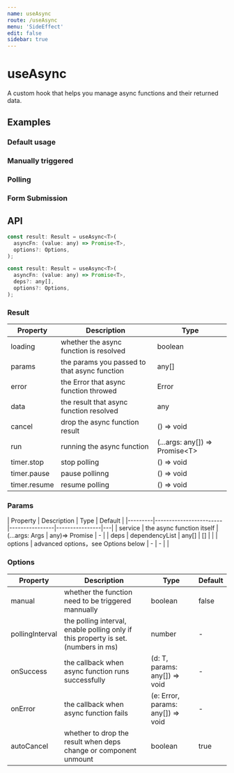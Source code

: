 ```yaml
---
name: useAsync
route: /useAsync
menu: 'SideEffect'
edit: false
sidebar: true
---
```








# useAsync

A custom hook that helps you manage async functions and their returned data.

## Examples

### Default usage

<JackBox tsCode={Demo1CodeTs} jsCode={Demo1CodeJs} demoName='Default usage' description='Sending the request only when the "run" function is called, and will be re-executed after the deps change.'>
  <Demo1 />
</JackBox>

### Manually triggered

<JackBox tsCode={Demo2CodeTs} jsCode={Demo2CodeJs} demoName='Manually triggered' description='If manual is set, the async function only be executed when the "run" function is called'>
  <Demo2 />
</JackBox>

### Polling

<JackBox tsCode={Demo3CodeTs} jsCode={Demo3CodeJs} demoName='Polling' description='If pollingInterval is set, Polling can be turned on, you can use `timer` to control the execution of async function'>
  <Demo3 />
</JackBox>

### Form Submission

<JackBox tsCode={Demo4CodeTs} jsCode={Demo4CodeJs} demoName='Form Submission' description='A form submit example incorporate with antd form'>
  <Demo4 />
</JackBox>

## API

```javascript
const result: Result = useAsync<T>(
  asyncFn: (value: any) => Promise<T>,
  options?: Options,
);

const result: Result = useAsync<T>(
  asyncFn: (value: any) => Promise<T>,
  deps?: any[],
  options?: Options,
);
```

### Result

| Property | Description                                         | Type                 |
|--------------|--------------|----------------------|
| loading      | whether the async function is resolved | boolean              |  
| params       | the params you passed to that async function | any[] |
| error        | the Error that async function throwed | Error                |   
| data         | the result that async function resolved | any | 
| cancel       | drop the async function result         | () => void          |   
| run          | running the async function         | (...args: any[]) => Promise<T\>          |   
| timer.stop   | stop polling     | () => void          |   
| timer.pause | pause pollinng     | () => void          |   
| timer.resume  | resume polling     | () => void          |   


### Params

| Property | Description                                                        | Type                   | Default |
|---------|------------------------|----------------|----------------|---|
| service | the async function  itself           | (...args: Args \| any)=> Promise | - |
| deps    | dependencyList               | any[]          | []             |   |
| options | advanced options，see Options below | -              | -              |   |

### Options

| Property | Description                                                        | Type                   | Default |
|-----------------|--------------------------------------------------------|---------|--------|
| manual          | whether the function need to be triggered mannually        | boolean | false  |
| pollingInterval | the polling interval, enable polling only if this property is set. (numbers in ms) | number  | -      |
| onSuccess       | the callback when async function runs successfully           | (d: T, params: any[]) => void | - |
| onError         | the callback when async function fails              | (e: Error, params: any[]) => void | - |
| autoCancel      | whether to drop the result when deps change or component unmount         | boolean | true |
